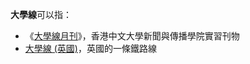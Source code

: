 '''大學線'''可以指：
*《[[大學線月刊|大學線月刊]]》，香港中文大學新聞與傳播學院實習刊物
*[[大學線_(英國)|大學線 (英國)]]，英國的一條鐵路線
{{disambig|cat=三字消歧義}}